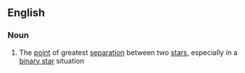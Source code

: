 ==English==

===Noun===
{{eng-noun}}

# {{astronomy}} The [[point]] of greatest [[separation]] between two [[star]]s, especially in a [[binary star]] situation